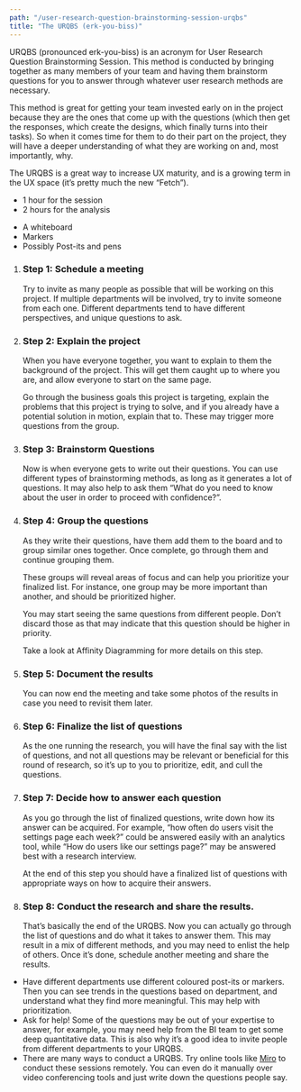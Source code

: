 ```yaml
---
path: "/user-research-question-brainstorming-session-urqbs"
title: "The URQBS (erk-you-biss)"
---
```






<MethodLayout pageTitle={props.pageContext.frontmatter.title} method={currentMethod}>
  <SEO title={props.pageContext.frontmatter.title} />

<MethodSectionWhatIs method={currentMethod} title="What is a URQBS? Booya">
  <p>
    URQBS (pronounced erk-you-biss) is an acronym for User Research Question Brainstorming Session. This method is conducted by bringing together as many members of your team and having them brainstorm questions for you to answer through whatever user research methods are necessary.
  </p>
  <p>
    This method is great for getting your team invested early on in the project because they are the ones that come up with the questions (which then get the responses, which create the designs, which finally turns into their tasks). So when it comes time for them to do their part on the project, they will have a deeper understanding of what they are working on and, most importantly, why.
  </p>
  <p>
    The URQBS is a great way to increase UX maturity, and is a growing term in the UX space (it’s pretty much the new “Fetch”).
  </p>
</MethodSectionWhatIs>

<MethodSectionNeeds title="What do you need for a URQBS?">
  <MethodSectionNeedsPartial type="time">
    <ul>
      <li>1 hour for the session</li>
      <li>2 hours for the analysis</li>
    </ul>
  </MethodSectionNeedsPartial>
  <MethodSectionNeedsPartial type="materials">
    <ul>
      <li>A whiteboard</li>
      <li>Markers</li>
      <li>Possibly Post-its and pens</li>
    </ul>

  </MethodSectionNeedsPartial>
</MethodSectionNeeds>

<MethodSectionSteps method={currentMethod} title="How do you conduct a URQBS?">
  <ol>
    <li>
      <h3>Step 1: Schedule a meeting</h3>
      <p>
        Try to invite as many people as possible that will be working on this project. If multiple departments will be involved, try to invite someone from each one. Different departments tend to have different perspectives, and unique questions to ask.
      </p>
    </li>
    <li>
      <h3>Step 2: Explain the project</h3>
      <p>
      When you have everyone together, you want to explain to them the background of the project. This will get them caught up to where you are, and allow everyone to start on the same page.
      </p>  
      <p>
      Go through the business goals this project is targeting, explain the problems that this project is trying to solve, and if you already have a potential solution in motion, explain that to. These may trigger more questions from the group.
      </p> 
    </li>
    <li>
      <h3>Step 3: Brainstorm Questions</h3>
      <p>
        Now is when everyone gets to write out their questions. You can use different types of brainstorming methods, as long as it generates a lot of questions. It may also help to ask them “What do you need to know about the user in order to proceed with confidence?”.
      </p>
    </li>
    <li>
      <h3>Step 4: Group the questions</h3>
      <p>
        As they write their questions, have them add them to the board and to group similar ones together. Once complete, go through them and continue grouping them.
      </p>
      <p>
        These groups will reveal areas of focus and can help you prioritize your finalized list. For instance, one group may be more important than another, and should be prioritized higher. 
      </p>
      <p>
        You may start seeing the same questions from different people. Don’t discard those as that may indicate that this question should be higher in priority.
      </p>
      <p>
        Take a look at Affinity Diagramming for more details on this step.
      </p>
    </li>
    <li>
      <h3>Step 5: Document the results</h3>
      <p>
      You can now end the meeting and take some photos of the results in case you need to revisit them later. 
      </p>
    </li>
    <li>
      <h3>Step 6: Finalize the list of questions</h3>
      <p>
      As the one running the research, you will have the final say with the list of questions, and not all questions may be relevant or beneficial for this round of research, so it’s up to you to prioritize, edit, and cull the questions.
      </p>
    </li>
    <li>
      <h3>Step 7: Decide how to answer each question</h3>
      <p>
        As you go through the list of finalized questions, write down how its answer can be acquired. For example, “how often do users visit the settings page each week?” could be answered easily with an analytics tool, while “How do users like our settings page?” may be answered best with a research interview. 
      </p>
      <p>
        At the end of this step you should have a finalized list of questions with appropriate ways on how to acquire their answers.
      </p>
    </li>
    <li>
      <h3>Step 8: Conduct the research and share the results.</h3>
      <p>
      That’s basically the end of the URQBS. Now you can actually go through the list of questions and do what it takes to answer them. This may result in a mix of different methods, and you may need to enlist the help of others. Once it’s done, schedule another meeting and share the results. 
        </p>
    </li>
  </ol>
</MethodSectionSteps>

<MethodSectionTips method={currentMethod} title="Tips for a great URQBS">
  <ul>
    <li>
Have different departments use different coloured post-its or markers. Then you can see trends in the questions based on department, and understand what they find more meaningful. This may help with prioritization.
    </li>
    <li>
Ask for help! Some of the questions may be out of your expertise to answer, for example, you may need help from the BI team to get some deep quantitative data. This is also why it’s a good idea to invite people from different departments to your URQBS.
    </li>
    <li>
There are many ways to conduct a URQBS. Try online tools like <a href="https://miro.com/" target="_blank" rel="noreferrer noopener">Miro</a> to conduct these sessions remotely. You can even do it manually over video conferencing tools and just write down the questions people say. 
    </li>
  </ul>
</MethodSectionTips>

<MethodSectionResources method={currentMethod} />

</MethodLayout>
